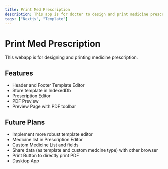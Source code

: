 ```yaml
---
title: Print Med Prescription
description: This app is for docter to design and print medicine prescription.
tags: ["Nextjs", "Template"]
---
```


# Print Med Prescription

This webapp is for designing and printing medicine prescription.

## Features

- Header and Footer Template Editor
- Store template in IndexedDb
- Prescription Editor
- PDF Preview
- Preview Page with PDF toolbar

## Future Plans

- Implement more robust template editor
- Medicine list in Prescription Editor
- Custom Medicine List and fields
- Share data (as template and custom medcine type) with other browser
- Print Button to directly print PDF
- Dasktop App
